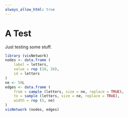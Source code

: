 ```yaml
---
always_allow_html: true
---
```


# A Test {#test}

Just testing some stuff.

::: {.content-hidden when-format="pdf"}

```r
library (visNetwork)
nodes <- data.frame (
    label = letters,
    value = rep (10, 26),
    id = letters
)
ne <- 50L
edges <- data.frame (
    from = sample (letters, size = ne, replace = TRUE),
    to = sample (letters, size = ne, replace = TRUE),
    width = rep (5, ne)
)
visNetwork (nodes, edges)
```

:::
